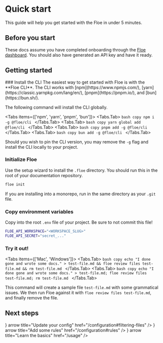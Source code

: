 
# Quick start
This guide will help you get started with the Floe in under 5 minutes.

## Before you start
These docs assume you have completed onboarding through the [Floe
dashboard](https://app.floe.dev). You should also have generated an API key and have it ready.

## Getting started

<Steps>
### Install the CLI
The easiest way to get started with Floe is with the **Floe CLI**. The CLI works
with [npm](https://www.npmjs.com/),
[yarn](https://classic.yarnpkg.com/lang/en/), [pnpm](https://pnpm.io/), and
[bun](https://bun.sh/).

The following command will install the CLI globally.

<Tabs items={['npm', 'yarn', 'pnpm', 'bun']}>
  <Tabs.Tab>
    ```bash copy
    npm i -g @floe/cli
    ```
  </Tabs.Tab>
  <Tabs.Tab>
    ```bash copy
    yarn global add @floe/cli
    ```
  </Tabs.Tab>
  <Tabs.Tab>
    ```bash copy
    pnpm add -g @floe/cli
    ```
  </Tabs.Tab>
  <Tabs.Tab>
    ```bash copy
    bun add -g @floe/cli
    ```
  </Tabs.Tab>
</Tabs>

<Callout emoji="💡"> Should you wish to pin the CLI version, you may remove the
  `-g` flag and install the CLI locally to your project.</Callout>

### Initialize Floe
Use the setup wizard to install the `.floe` directory. You should run this in the root of your documentation repository.

```bash copy
floe init
```
<Callout emoji="💡"> If you are installing into a monorepo, run in the same directory as your `.git` file.</Callout>

### Copy environment variables
Copy into the root `.env` file of your project. Be sure to not commit this file!

```bash copy filename=".env"
FLOE_API_WORKSPACE="<WORKSPACE_SLUG>"
FLOE_API_SECRET="secret_..."
```

### Try it out!

<Tabs items={['Mac', 'Windows']}>
  <Tabs.Tab>
    ```bash copy
    echo "I done gone and wrote some docs." > test-file.md && floe review files test-file.md && rm test-file.md
    ```
  </Tabs.Tab>
  <Tabs.Tab>
    ```bash copy
    echo "I done gone and wrote some docs." > test-file.md; floe review files test-file.md; rm test-file.md
    ```
  </Tabs.Tab>
</Tabs>

This command will create a sample file `test-file.md` with some grammatical
issues. We then run Floe against it with `floe review files test-file.md`, and
finally remove the file.
</Steps>

## Next steps
<Cards>
  <Card icon={<WrenchScrewdriverIcon />} arrow title="Update your config" href="/configuration#filtering-files" />
  <Card icon={<DocumentPlusIcon />} arrow title="Add some rules" href="/configuration#rules" />
  <Card icon={<RocketLaunchIcon />} arrow title="Learn the basics" href="/usage" />
</Cards>

